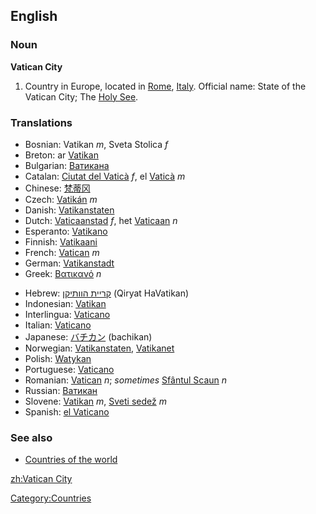 ==English==

===Noun===
'''Vatican City'''

# Country in Europe, located in [[Rome]], [[Italy]]. Official name: State of the Vatican City; The [[Holy See]].

===Translations===
{{top}}
*Bosnian: Vatikan ''m'', Sveta Stolica ''f''
*Breton: ar [[Vatikan]]
*Bulgarian: [[Ватикана]]
*Catalan: [[Ciutat del Vaticà]] ''f'', el [[Vaticà]] ''m''
*Chinese: [[梵蒂冈]]
*Czech: [[Vatikán]] ''m''
*Danish: [[Vatikanstaten]]
*Dutch: [[Vaticaanstad]] ''f'', het [[Vaticaan]] ''n''
*Esperanto: [[Vatikano]]
*Finnish: [[Vatikaani]]
*French: [[Vatican]] ''m''
*German: [[Vatikanstadt]]
*Greek: [[Βατικανό]] ''n''
{{mid}}
*Hebrew: [[קריית הוותיקן]] (Qiryat HaVatikan)
*Indonesian: [[Vatikan]]
*Interlingua: [[Vaticano]]
*Italian: [[Vaticano]]
*Japanese: [[バチカン]] (bachikan)
*Norwegian: [[Vatikanstaten]], [[Vatikanet]]
*Polish: [[Watykan]]
*Portuguese: [[Vaticano]]
*Romanian: [[Vatican]] ''n''; ''sometimes'' [[Sfântul Scaun]] ''n''
*Russian: [[Ватикан]]
*Slovene: [[Vatikan]] ''m'', [[Sveti sedež]] ''m''
*Spanish: [[el Vaticano]]
{{bottom}}

===See also===
*[[Countries of the world]]

[[Category:Countries]]
[[zh:Vatican City]]